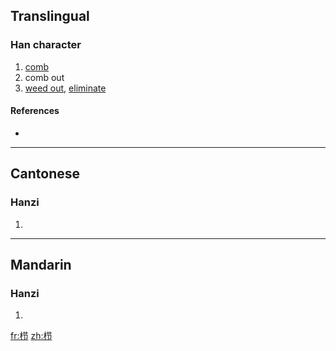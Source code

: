 {{also|櫛}}
==Translingual==

===Han character===
{{Han char|rn=75|rad=木|as=05|sn=9|four=|canj=木廿尸中 (DTSL)}}

# [[comb]]
# comb out
# [[weed out]], [[eliminate]]

====References====
* {{Han ref|kx=0521.121|hdz=21178.040|uh=6809|ud=26633}}

----

==Cantonese==

===Hanzi===
{{yue-hanzi|jyut=|y=jit1|tra=櫛}}

# {{defn|Cantonese|sort=木05}}

----

==Mandarin==

===Hanzi===
{{cmn-hanzi|tra=櫛|pin=[[jié]] ([[jie2]])|wg=chieh<sup>2</sup>}}

# {{defn|Mandarin|sort=木05}}

[[fr:栉]]
[[zh:栉]]